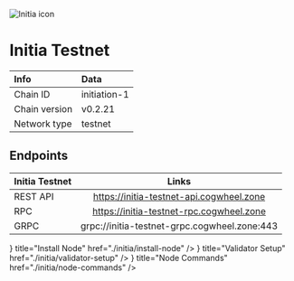 
![Initia icon](/icons/initiaIcon.png)

# Initia Testnet

| Info | Data |
| :------------      | :----------      |
| Chain ID           | initiation-1      |
| Chain version      | v0.2.21  |
| Network type       | testnet   |

## Endpoints

| Initia Testnet | Links                                     |
| :------------           | :----------:                              |
| REST API                | https://initia-testnet-api.cogwheel.zone      |
| RPC                     | https://initia-testnet-rpc.cogwheel.zone      |
| GRPC                    | grpc://initia-testnet-grpc.cogwheel.zone:443  |

<Cards>
  <Card
    icon={<ChevronRightIcon />}
    title="Install Node"
    href="./initia/install-node"
  />
  <Card
    icon={<ChevronRightIcon />}
    title="Validator Setup"
    href="./initia/validator-setup"
  />
  <Card
    icon={<ChevronRightIcon />}
    title="Node Commands"
    href="./initia/node-commands"
  />
</Cards>
